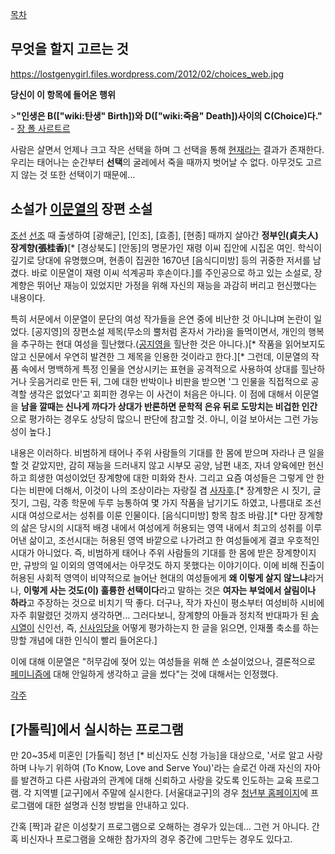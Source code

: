 [[목차]]

== 무엇을 할지 고르는 것 ==

https://lostgenygirl.files.wordpress.com/2012/02/choices_web.jpg

'''당신이 이 항목에 들어온 행위'''

>'''"인생은 B(["wiki:탄생" Birth])와 D(["wiki:죽음" Death])사이의 C(Choice)다."''' - [[장 폴 사르트르]]

사람은 살면서 언제나 크고 작은 선택을 하며 그 선택을 통해 [[현재]]라는 결과가 존재한다.
우리는 태어나는 순간부터  '''선택'''의 굴레에서 죽을 때까지 벗어날 수 없다. 아무것도 고르지 않는 것 또한 선택이기 때문에...




== 소설가 [[이문열]]의 장편 소설 ==
[[조선]] [[선조]] 때 출생하여 [광해군], [인조], [효종], [현종] 때까지 살아간 '''정부인(貞夫人) 장계향(張桂香)'''[* [경상북도] [안동]의 명문가인 재령 이씨 집안에 시집온 여인. 학식이 깊기로 당대에 유명했으며, 현종이 집권한 1670년 [음식디미방] 등의 귀중한 저서를 남겼다. 바로 이문열이 재령 이씨 석계공파 후손이다.]를 주인공으로 하고 있는 소설로, 장계향은 뛰어난 재능이 있었지만 가정을 위해 자신의 재능을 과감히 버리고 헌신했다는 내용이다.

특히 서문에서 이문열이 문단의 여성 작가들을 은연 중에 비난한 것 아니냐며 논란이 일었다. [공지영]의 장편소설 제목(무소의 뿔처럼 혼자서 가라)을 들먹이면서, 개인의 행복을 추구하는 현대 여성을 힐난했다.([[공지영]]을 힐난한 것은 아니다.)[* 작품을 읽어보지도 않고 신문에서 우연히 발견한 그 제목을 인용한 것이라고 한다.][* 그런데, 이문열의 작품 속에서 명백하게 특정 인물을 연상시키는 표현을 공격적으로 사용하여 상대를 힐난하거나 웃음거리로 만든 뒤, 그에 대한 반박이나 비판을 받으면 '그 인물을 직접적으로 공격할 생각은 없었다'고 회피한 경우는 이 사건이 처음은 아니다. 이 점에 대해서 이문열을 '''남을 깔때는 신나게 까다가 상대가 반론하면 문학적 은유 뒤로 도망치는 비겁한 인간'''으로 평가하는 경우도 상당히 많으니 판단에 참고할 것. 아니, 이걸 보아서는 그런 가능성이 높다.] 

내용은 이러하다. 비범하게 태어나 주위 사람들의 기대를 한 몸에 받으며 자라나 큰 일을 할 것 같았지만, 감히 재능을 드러내지 않고 시부모 공양, 남편 내조, 자녀 양육에만 헌신하고 희생한 여성이었던 장계향에 대한 미화와 찬사. 그리고 요즘 여성들은 그렇게 안 한다는 비판에 더해서, 이것이 나의 조상이라는 자랑질 겸 [[사자후]].[* 장계향은 시 짓기, 글 짓기, 그림, 각종 학문에 두루 능통하여 몇 가지 작품을 남기기도 하였고, 나름대로 조선시대 여성으로서는 성취를 이룬 인물이다. [음식디미방] 항목 참조 바람.][* 다만 장계향의 삶은 당시의 시대적 배경 내에서 여성에게 허용되는 영역 내에서 최고의 성취를 이루어낸 삶이고, 조선시대는 허용된 영역 바깥으로 나가려고 한 여성들에게 결코 우호적인 시대가 아니었다. 즉, 비범하게 태어나 주위 사람들의 기대를 한 몸에 받은 장계향이지만, 규방의 일 이외의 영역에서는 아무것도 하지 못했다는 이야기이다. 이에 비해 진출이 허용된 사회적 영역이 비약적으로 늘어난 현대의 여성들에게 '''왜 이렇게 살지 않느냐'''라거나, '''이렇게 사는 것도(이) 훌륭한 선택이다'''라고 말하는 것은 '''여자는 부엌에서 살림이나 하라'''고 주장하는 것으로 비치기 딱 좋다. 더구나, 작가 자신이 평소부터 여성비하 시비에 자주 휘말렸던 것까지 생각하면… 그러다보니, 장계향의 아들과 정치적 반대파가 된 [[송시열]]이 신인선, 즉, [[신사임당]]을 어떻게 평가하는지 한 글을 읽으면, 인재풀 축소를 하는 망할 개념에 대한 인식이 빨리 들어온다.]

이에 대해 이문열은 "허무감에 젖어 있는 여성들을 위해 쓴 소설이었으나, 결론적으로 [[페미니즘]]에 대해 안일하게 생각하고 글을 썼다"는 것에 대해서는 인정했다.

[[각주]]

== [가톨릭]에서 실시하는 프로그램 ==
만 20~35세 미혼인 [가톨릭] 청년 [* 비신자도 신청 가능]을 대상으로, '서로 알고 사랑 하며 나누기 위하여 (To Know, Love and Serve You)'라는 슬로건 아래 자신의 자아를 발견하고 다른 사람과의 관계에 대해 신뢰하고 사랑을 갖도록 인도하는 교육 프로그램. 각 지역별 [교구]에서 주말에 실시한다. [서울대교구]의 경우 [http://www.2030.or.kr/ 청년부 홈페이지]에 프로그램에 대한 설명과 신청 방법을 안내하고 있다.

간혹 [짝]과 같은 이성찾기 프로그램으로 오해하는 경우가 있는데… 그런 거 아니다. 간혹 비신자나 프로그램을 오해한 참가자의 경우 중간에 그만두는 경우도 있다고.
